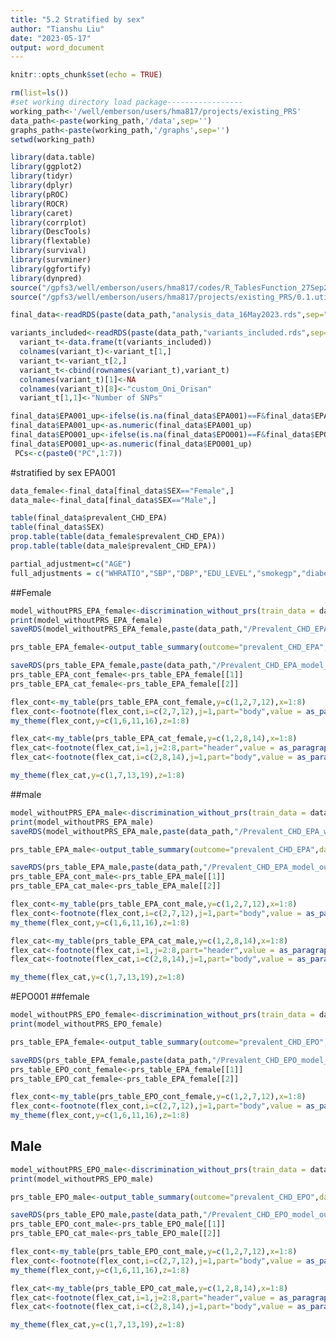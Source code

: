 ```yaml
---
title: "5.2 Stratified by sex"
author: "Tianshu Liu"
date: "2023-05-17"
output: word_document
---
```


```r
knitr::opts_chunk$set(echo = TRUE)
```

```r
rm(list=ls())
#set working directory load package-----------------
working_path<-'/well/emberson/users/hma817/projects/existing_PRS'
data_path<-paste(working_path,'/data',sep='')
graphs_path<-paste(working_path,'/graphs',sep='')
setwd(working_path)

library(data.table)
library(ggplot2)
library(tidyr)
library(dplyr)
library(pROC)
library(ROCR)
library(caret)
library(corrplot)
library(DescTools)
library(flextable)
library(survival)
library(survminer)
library(ggfortify)
library(dynpred)
source("/gpfs3/well/emberson/users/hma817/codes/R_TablesFunction_27Sep2022_TL.r")
source("/gpfs3/well/emberson/users/hma817/projects/existing_PRS/0.1.utils.R")
```

```r
final_data<-readRDS(paste(data_path,"analysis_data_16May2023.rds",sep="/"))

variants_included<-readRDS(paste(data_path,"variants_included.rds",sep="/"))
  variant_t<-data.frame(t(variants_included))
  colnames(variant_t)<-variant_t[1,]
  variant_t<-variant_t[2,]
  variant_t<-cbind(rownames(variant_t),variant_t)
  colnames(variant_t)[1]<-NA
  colnames(variant_t)[8]<-"custom_Oni_Orisan"
  variant_t[1,1]<-"Number of SNPs"

final_data$EPA001_up<-ifelse(is.na(final_data$EPA001)==F&final_data$EPA001==1,1,0)
final_data$EPA001_up<-as.numeric(final_data$EPA001_up)
final_data$EPO001_up<-ifelse(is.na(final_data$EPO001)==F&final_data$EPO001==1,1,0)
final_data$EPO001_up<-as.numeric(final_data$EPO001_up)
 PCs<-c(paste0("PC",1:7)) 
```

#stratified by sex EPA001
```r
data_female<-final_data[final_data$SEX=="Female",]
data_male<-final_data[final_data$SEX=="Male",]
```


```r
table(final_data$prevalent_CHD_EPA)
table(final_data$SEX)
prop.table(table(data_female$prevalent_CHD_EPA))
prop.table(table(data_male$prevalent_CHD_EPA))
```
```r
partial_adjustment=c("AGE")
full_adjustments = c("WHRATIO","SBP","DBP","EDU_LEVEL","smokegp","diabetes_at_baseline")
```

##Female
```r
model_withoutPRS_EPA_female<-discrimination_without_prs(train_data = data_female,test_data = data_female,full_adjustments = full_adjustments,outcome="prevalent_CHD_EPA",partial_adjustment = c("AGE"))
print(model_withoutPRS_EPA_female)
saveRDS(model_withoutPRS_EPA_female,paste(data_path,"/Prevalent_CHD_EPA_withoutPRSF.rds",sep=""))
```

```r
prs_table_EPA_female<-output_table_summary(outcome="prevalent_CHD_EPA",data=data_female,full_adjustments,trainsplit=F,partial_adjustment = c("AGE"),name="F")
```
```r
saveRDS(prs_table_EPA_female,paste(data_path,"/Prevalent_CHD_EPA_model_outcomesF_09May_2023.rds",sep=""))
prs_table_EPA_cont_female<-prs_table_EPA_female[[1]]
prs_table_EPA_cat_female<-prs_table_EPA_female[[2]]
```
```r
flex_cont<-my_table(prs_table_EPA_cont_female,y=c(1,2,7,12),x=1:8)
flex_cont<-footnote(flex_cont,i=c(2,7,12),j=1,part="body",value = as_paragraph(c("No adjustments","Adjust for Age at baseline, Sex and 7 genetic PCs","Partial model adjustments + waist-to-hip ratio, systolic and diastolic blood pressure, education attainmen level, smoking status,diabetes at baseline")),ref_symbols = c("*","$","§"))
my_theme(flex_cont,y=c(1,6,11,16),z=1:8)
```
```r
flex_cat<-my_table(prs_table_EPA_cat_female,y=c(1,2,8,14),x=1:8)
flex_cat<-footnote(flex_cat,i=1,j=2:8,part="header",value = as_paragraph(c("PRSs are divided in to 5 quintiles, Low PRS=Q1, Intermediate PRS=Q2-4, High PRS=Q5")),ref_symbols = c("+"))
flex_cat<-footnote(flex_cat,i=c(2,8,14),j=1,part="body",value = as_paragraph(c("No adjustments","Adjust for Age at baseline, Sex and 7 genetic PCs","Partial model adjustments + waist-to-hip ratio, systolic and diastolic blood pressure, education attainmen level, smoking status,diabetes at baseline")),ref_symbols = c("*","$","§"))

my_theme(flex_cat,y=c(1,7,13,19),z=1:8)
```

##male
```r
model_withoutPRS_EPA_male<-discrimination_without_prs(train_data = data_male,test_data = data_male,full_adjustments = full_adjustments,outcome="prevalent_CHD_EPA",partial_adjustment = c("AGE"))
print(model_withoutPRS_EPA_male)
saveRDS(model_withoutPRS_EPA_male,paste(data_path,"/Prevalent_CHD_EPA_withoutPRSM.rds",sep=""))
```
```r
prs_table_EPA_male<-output_table_summary(outcome="prevalent_CHD_EPA",data=data_male,full_adjustments,trainsplit=F,partial_adjustment = c("AGE"),name="M")
```
```r
saveRDS(prs_table_EPA_male,paste(data_path,"/Prevalent_CHD_EPA_model_outcomesM_09May_2023.rds",sep=""))
prs_table_EPA_cont_male<-prs_table_EPA_male[[1]]
prs_table_EPA_cat_male<-prs_table_EPA_male[[2]]
```

```r
flex_cont<-my_table(prs_table_EPA_cont_male,y=c(1,2,7,12),x=1:8)
flex_cont<-footnote(flex_cont,i=c(2,7,12),j=1,part="body",value = as_paragraph(c("No adjustments","Adjust for Age at baseline, Sex and 7 genetic PCs","Partial model adjustments + waist-to-hip ratio, systolic and diastolic blood pressure, education attainmen level, smoking status,diabetes at baseline")),ref_symbols = c("*","$","§"))
my_theme(flex_cont,y=c(1,6,11,16),z=1:8)
```
```r
flex_cat<-my_table(prs_table_EPA_cat_male,y=c(1,2,8,14),x=1:8)
flex_cat<-footnote(flex_cat,i=1,j=2:8,part="header",value = as_paragraph(c("PRSs are divided in to 5 quintiles, Low PRS=Q1, Intermediate PRS=Q2-4, High PRS=Q5")),ref_symbols = c("+"))
flex_cat<-footnote(flex_cat,i=c(2,8,14),j=1,part="body",value = as_paragraph(c("No adjustments","Adjust for Age at baseline, Sex and 7 genetic PCs","Partial model adjustments + waist-to-hip ratio, systolic and diastolic blood pressure, education attainmen level, smoking status,diabetes at baseline")),ref_symbols = c("*","$","§"))

my_theme(flex_cat,y=c(1,7,13,19),z=1:8)
```
#EPO001
##female
```r
model_withoutPRS_EPO_female<-discrimination_without_prs(train_data = data_female,test_data = data_female,full_adjustments = full_adjustments,outcome="prevalent_CHD_EPO",partial_adjustment = c("AGE"))
print(model_withoutPRS_EPO_female)
```
```r
prs_table_EPA_female<-output_table_summary(outcome="prevalent_CHD_EPO",data=data_female,full_adjustments,trainsplit=F,partial_adjustment = c("AGE"),name="F")


```

```r
saveRDS(prs_table_EPA_female,paste(data_path,"/Prevalent_CHD_EPO_model_outcomesF_18May_2023.rds",sep=""))
prs_table_EPO_cont_female<-prs_table_EPA_female[[1]]
prs_table_EPO_cat_female<-prs_table_EPA_female[[2]]
```
```r
flex_cont<-my_table(prs_table_EPO_cont_female,y=c(1,2,7,12),x=1:8)
flex_cont<-footnote(flex_cont,i=c(2,7,12),j=1,part="body",value = as_paragraph(c("No adjustments","Adjust for Age at baseline, Sex and 7 genetic PCs","Partial model adjustments + waist-to-hip ratio, systolic and diastolic blood pressure, education attainmen level, smoking status,diabetes at baseline")),ref_symbols = c("*","$","§"))
my_theme(flex_cont,y=c(1,6,11,16),z=1:8)
```
## Male
```r
model_withoutPRS_EPO_male<-discrimination_without_prs(train_data = data_male,test_data = data_male,full_adjustments = full_adjustments,outcome="prevalent_CHD_EPO",partial_adjustment = c("AGE"))
print(model_withoutPRS_EPO_male)

```
```r
prs_table_EPO_male<-output_table_summary(outcome="prevalent_CHD_EPO",data=data_male,full_adjustments,trainsplit=F,partial_adjustment = c("AGE"),name="M")
```


```r
saveRDS(prs_table_EPO_male,paste(data_path,"/Prevalent_CHD_EPO_model_outcomesM_09May_2023.rds",sep=""))
prs_table_EPO_cont_male<-prs_table_EPO_male[[1]]
prs_table_EPO_cat_male<-prs_table_EPO_male[[2]]
```

```r
flex_cont<-my_table(prs_table_EPO_cont_male,y=c(1,2,7,12),x=1:8)
flex_cont<-footnote(flex_cont,i=c(2,7,12),j=1,part="body",value = as_paragraph(c("No adjustments","Adjust for Age at baseline, Sex and 7 genetic PCs","Partial model adjustments + waist-to-hip ratio, systolic and diastolic blood pressure, education attainmen level, smoking status,diabetes at baseline")),ref_symbols = c("*","$","§"))
my_theme(flex_cont,y=c(1,6,11,16),z=1:8)
```

```r
flex_cat<-my_table(prs_table_EPO_cat_male,y=c(1,2,8,14),x=1:8)
flex_cat<-footnote(flex_cat,i=1,j=2:8,part="header",value = as_paragraph(c("PRSs are divided in to 5 quintiles, Low PRS=Q1, Intermediate PRS=Q2-4, High PRS=Q5")),ref_symbols = c("+"))
flex_cat<-footnote(flex_cat,i=c(2,8,14),j=1,part="body",value = as_paragraph(c("No adjustments","Adjust for Age at baseline, Sex and 7 genetic PCs","Partial model adjustments + waist-to-hip ratio, systolic and diastolic blood pressure, education attainmen level, smoking status,diabetes at baseline")),ref_symbols = c("*","$","§"))

my_theme(flex_cat,y=c(1,7,13,19),z=1:8)
```


